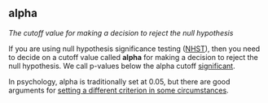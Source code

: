 ## alpha

<dfn>The cutoff value for making a decision to reject the null hypothesis</dfn>

If you are using null hypothesis significance testing ([NHST](n.html#NHST)), then you need to decide on a cutoff value called **alpha** for making a decision to reject the null hypothesis. We call p-values below the alpha cutoff [significant](s.html#significant). 

In psychology, alpha is traditionally set at 0.05, but there are good arguments for [setting a different criterion in some circumstances](http://daniellakens.blogspot.com/2019/05/justifying-your-alpha-by-minimizing-or.html){target="_blank"}. 
